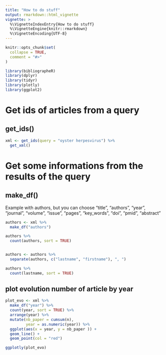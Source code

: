 ```yaml
---
title: "How to do stuff"
output: rmarkdown::html_vignette
vignette: >
  %\VignetteIndexEntry{How to do stuff}
  %\VignetteEngine{knitr::rmarkdown}
  %\VignetteEncoding{UTF-8}
---
```


```r
knitr::opts_chunk$set(
  collapse = TRUE,
  comment = "#>"
)
```

```r
library(bibliographeR)
library(dplyr)
library(tidyr)
library(plotly)
library(ggplot2)
```


# Get ids of articles from a query

## get_ids()

```r
xml <- get_ids(query = "oyster herpesvirus") %>%
  get_xml() 

```


# Get some informations from the results of the query

## make_df()

Example with authors, but you can choose "title", "authors", "year", "journal", "volume", "issue", "pages", "key_words", "doi", "pmid", "abstract"

```r

authors <- xml %>%
  make_df("authors")

authors %>%
  count(authors, sort = TRUE)


authors <- authors %>%
  separate(authors, c("lastname", "firstname"), ", ")

authors %>%
  count(lastname, sort = TRUE)
```


## plot evolution number of article by year
```r

plot_evo <- xml %>%
  make_df("year") %>%
  count(year, sort = TRUE) %>%
  arrange(year) %>%
  mutate(nb_paper = cumsum(n),
         year = as.numeric(year)) %>%
  ggplot(aes(x = year, y = nb_paper )) +
  geom_line() +
  geom_point(col = "red") 

ggplotly(plot_evo)


```

